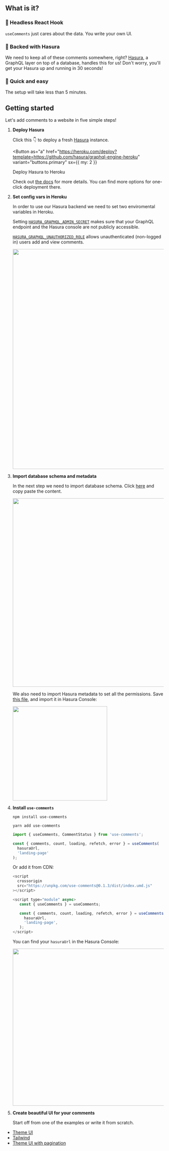 
## What is it?

### 🎃 Headless React Hook

`useComments` just cares about the data. You write your own UI.

### 👺 Backed with Hasura

We need to keep all of these comments somewhere, right?
[Hasura](https://hasura.io), a GraphQL layer on top of a database, handles this
for us! Don't worry, you'll get your Hasura up and running in 30 seconds!

### 🚀 Quick and easy

The setup will take less than 5 minutes.

## Getting started

Let's add comments to a website in five simple steps!

1. **Deploy Hasura**

   Click this 👇 to deploy a fresh [Hasura] instance.

   <Button
     as="a"
     href="https://heroku.com/deploy?template=https://github.com/hasura/graphql-engine-heroku"
     variant="buttons.primary"
     sx={{ my: 2 }}
   >
     Deploy Hasura to Heroku
   </Button>

   Check out [the docs][hasura-docs] for more details. You can find more options
   for one-click deployment there.

   [hasura]: https://hasura.io

   [hasura-docs]:
   https://hasura.io/docs/1.0/graphql/manual/guides/deployment/heroku-one-click.html

2. **Set config vars in Heroku**

   In order to use our Hasura backend we need to set two enviromental variables
   in Heroku.

   Setting
   [`HASURA_GRAPHQL_ADMIN_SECRET`](https://hasura.io/docs/1.0/graphql/manual/deployment/heroku/securing-graphql-endpoint.html#heroku-secure)
   makes sure that your GraphQL endpoint and the Hasura console are not publicly
   accessible.

   [`HASURA_GRAPHQL_UNAUTHORIZED_ROLE`](https://hasura.io/docs/1.0/graphql/manual/auth/authentication/unauthenticated-access.html#unauthenticated-access)
   allows unauthenticated (non-logged in) users add and view comments.

   <img width="700" src="./heroku-env.png" />

3. **Import database schema and metadata**

   In the next step we need to import database schema. Click
   [here](https://github.com/beerose/use-comments/blob/master/hasura/up.sql) and
   copy paste the content.

   <img width="600" src="./sql.png" />

   We also need to import Hasura metadata to set all the permissions. Save
   [this file](https://github.com/beerose/use-comments/blob/master/hasura/metadata.json),
   and import it in Hasura Console:

   <img width="300" src="./metadata.png" />

4. **Install `use-comments`**

   ```
   npm install use-comments
   ```

   ```
   yarn add use-comments
   ```

   ```jsx
   import { useComments, CommentStatus } from 'use-comments';

   const { comments, count, loading, refetch, error } = useComments(
     hasuraUrl,
     'landing-page'
   );
   ```

   Or add it from CDN:

   ```js
   <script
     crossorigin
     src="https://unpkg.com/use-comments@0.1.3/dist/index.umd.js"
   ></script>

   <script type="module" async>
      const { useComments } = useComments;

      const { comments, count, loading, refetch, error } = useComments(
        hasuraUrl,
        'landing-page',
      );
   </script>
   ```

   You can find your `hasuraUrl` in the Hasura Console:

   <img width="500" src="./url.png" />

5. **Create beautiful UI for your comments**

   Start off from one of the examples or write it from scratch.

   <!-- <div style="display: flex; flex-wrap: wrap;">
     <img
       style="width: 300px; height: 300px; margin-right: 20px; cursor: pointer"
       src="./t.png"
     />
     <img
       style="width: 300px; height: 300px; margin-right: 20px; cursor: pointer"
       src="./tu.png"
     />
     <img
       style="width: 300px; height: 300px; margin-right: 20px; cursor: pointer"
       src="./p.png"
     />
   </div> -->

- [Theme UI](https://codesandbox.io/s/use-comments-theme-ui-demo-hjqqj)
- [Tailwind](https://codesandbox.io/s/use-comments-demo-tailwind-pvhgw)
- [Theme UI with pagination](https://codesandbox.io/s/use-comments-pagination-z5kmg)
